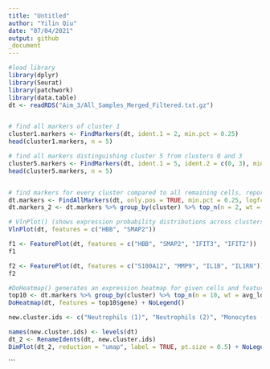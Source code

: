 ```yaml
---
title: "Untitled"
author: "Yilin Qiu"
date: "07/04/2021"
output: github
_document
---
```


```r
#load library
library(dplyr)
library(Seurat)
library(patchwork)
library(data.table)
dt <- readRDS("Aim_3/All_Samples_Merged_Filtered.txt.gz")


# find all markers of cluster 1
cluster1.markers <- FindMarkers(dt, ident.1 = 2, min.pct = 0.25)
head(cluster1.markers, n = 5)

# find all markers distinguishing cluster 5 from clusters 0 and 3
cluster5.markers <- FindMarkers(dt, ident.1 = 5, ident.2 = c(0, 3), min.pct = 0.25)
head(cluster5.markers, n = 5)


# find markers for every cluster compared to all remaining cells, report only the positive ones
dt.markers <- FindAllMarkers(dt, only.pos = TRUE, min.pct = 0.25, logfc.threshold = 0.25)
dt.markers_2 <- dt.markers %>% group_by(cluster) %>% top_n(n = 2, wt = avg_log2FC)

# VlnPlot() (shows expression probability distributions across clusters)
VlnPlot(dt, features = c("HBB", "SMAP2"))

f1 <- FeaturePlot(dt, features = c("HBB", "SMAP2", "IFIT3", "IFIT2"))
f1
```



```r
f2 <- FeaturePlot(dt, features = c("S100A12", "MMP9", "IL1B", "IL1RN"))
f2
```
```r
#DoHeatmap() generates an expression heatmap for given cells and features. In this case, we are plotting the top 20 markers (or all markers if less than 20) for each cluster.
top10 <- dt.markers %>% group_by(cluster) %>% top_n(n = 10, wt = avg_log2FC)
DoHeatmap(dt, features = top10$gene) + NoLegend()
```
```r
new.cluster.ids <- c("Neutrophils (1)", "Neutrophils (2)", "Monocytes (1)", "Macrophages (1)", "Neutrophils (3)", "Neutrophils (4)", "T cells, NK-cells", "Macrophages (2)", "Monocytes (2)", "Neutrophils (5)", "Neutrophils (6)", "Neutrophils (7)","Epithelial_cell", "B cells")

names(new.cluster.ids) <- levels(dt)
dt_2 <- RenameIdents(dt, new.cluster.ids)
DimPlot(dt_2, reduction = "umap", label = TRUE, pt.size = 0.5) + NoLegend()
```


```

